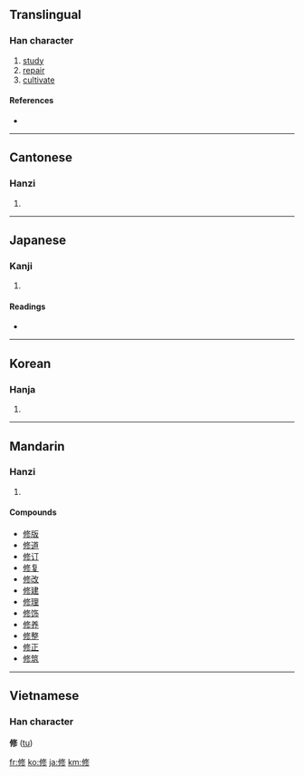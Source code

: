 ==Translingual==

===Han character===
{{Han char|rn=9|rad=人|as=07|asj=08|sn=9|snj=10|four=2822<sub>2</sub>|canj=人中竹竹 (OLHH), 人中人竹 (OLOH)}}

# [[study]]
# [[repair]]
# [[cultivate]]

====References====
* {{Han ref|kx=0106.050|dkj=00721|dj=0225.130|hdz=10159.020|uh=4FEE|ud=20462|bh=ADD7|bd=44503}}

----

==Cantonese==

===Hanzi===
{{yue-hanzi|jyut=|y=sau1}}

# {{defn|Cantonese}}

----

==Japanese==

===Kanji===
{{ja-kanji|grade=5|rs=人08}}

# {{defn|Japanese}}

====Readings====
* {{ja-readings|on=[[しゅう]] (shū), [[しゅ]] (shu)|kun=[[おさめる]] (osameru)|nanori=[[のぶ]] (nobu)}}

----

==Korean==

===Hanja===
{{ko-hanja|hangeul=수|rv=su|mr=su}}

# {{defn|Korean}}

----

==Mandarin==

===Hanzi===
{{cmn-hanzi|pin=[[xiū]] ([[xiu1]])|wg=hsiu<sup>1</sup>}}

# {{defn|Mandarin}}

====Compounds====
* [[修版]]
* [[修道]]
* [[修订]]
* [[修复]]
* [[修改]]
* [[修建]]
* [[修理]]
* [[修饰]]
* [[修养]]
* [[修整]]
* [[修正]]
* [[修筑]]

----

==Vietnamese==
===Han character===
'''修''' ([[tu]])

[[fr:修]]
[[ko:修]]
[[ja:修]]
[[km:修]]